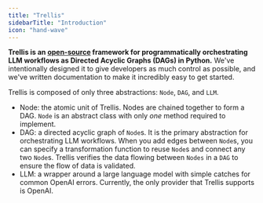 ```yaml
---
title: "Trellis"
sidebarTitle: "Introduction"
icon: "hand-wave"
---
```


**Trellis is an [open-source](#) framework for programmatically
orchestrating LLM workflows as Directed Acyclic Graphs (DAGs) in Python.** We've intentionally designed it to give 
developers as much control as possible, and we've written documentation to make it incredibly easy to 
get started.

Trellis is composed of only three abstractions: `Node`, `DAG`, and `LLM`.
- Node: the atomic unit of Trellis. Nodes are chained together to form a DAG. 
  `Node` is an abstract class with only *one* method required to implement.
- DAG: a directed acyclic graph of `Node`s. It is the primary abstraction for orchestrating LLM workflows. When you 
  add edges between `Node`s, you can specify a transformation function to reuse `Node`s and connect any two `Node`s.
  Trellis verifies the data flowing between `Nodes` in a `DAG` to ensure the flow of data is validated. 
- LLM: a wrapper around a large language model with simple catches for common OpenAI errors. Currently, the only provider
  that Trellis supports is OpenAI.